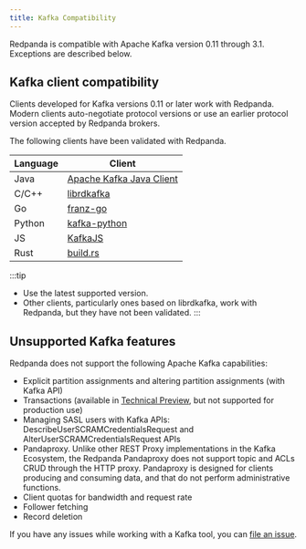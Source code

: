 ```yaml
---
title: Kafka Compatibility
---
```


<head>
    <meta name="title" content="Kafka Compatibility | Redpanda Docs"/>
    <meta name="description" content="Redpanda is compatible with Apache Kafka version 0.11 through 3.1. Exceptions are described  below."/>
</head>

Redpanda is compatible with Apache Kafka version 0.11 through 3.1. Exceptions are described  below.

## Kafka client compatibility

Clients developed for Kafka versions 0.11 or later work with Redpanda. Modern clients auto-negotiate protocol versions or use an earlier protocol version accepted by Redpanda brokers.

The following clients have been validated with Redpanda.

| Language | Client | 
| -------- | ------ | 
| Java | [Apache Kafka Java Client](https://github.com/apache/kafka) | 
| C/C++ | [librdkafka](https://github.com/edenhill/librdkafka) | 
| Go | [franz-go](https://github.com/twmb/franz-go) | 
| Python | [kafka-python](https://pypi.org/project/kafka-python) |
| JS | [KafkaJS](https://kafka.js.org) | 
| Rust | [build.rs](https://github.com/kafka-rust/kafka-rust) | 

:::tip
* Use the latest supported version.
* Other clients, particularly ones based on librdkafka, work with Redpanda, but they have not been validated.
:::

## Unsupported Kafka features 

Redpanda does not support the following Apache Kafka capabilities:

* Explicit partition assignments and altering partition assignments (with Kafka API)
* Transactions (available in [Technical Preview](../../labs/install-preview), but not supported for production use)
* Managing SASL users with Kafka APIs: DescribeUserSCRAMCredentialsRequest and AlterUserSCRAMCredentialsRequest APIs
* Pandaproxy. Unlike other REST Proxy implementations in the Kafka Ecosystem, the Redpanda Pandaproxy does not support topic and ACLs CRUD through the HTTP proxy. Pandaproxy is designed for clients producing and consuming data, and that do not perform administrative functions.
* Client quotas for bandwidth and request rate
* Follower fetching
* Record deletion

If you have any issues while working with a Kafka tool, you can [file an issue](https://github.com/redpanda-data/redpanda/issues/new).
